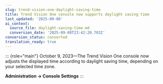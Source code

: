 ```yaml
---
slug: trend-vision-one-daylight-saving-time
title: Trend Vision One console now supports daylight saving time
last_updated: '2025-09-08'
ai_context:
  source_file: daylight-saving-time.md
  conversion_date: '2025-09-08T23:42:20.783Z'
conversion_status: converted
translation_ready: true
---
```


::: {role="main"}
October 9, 2023—The Trend Vision One console now adjusts the displayed time according to daylight saving time, depending on your selected time zone.

**Administration → Console Settings**
:::
